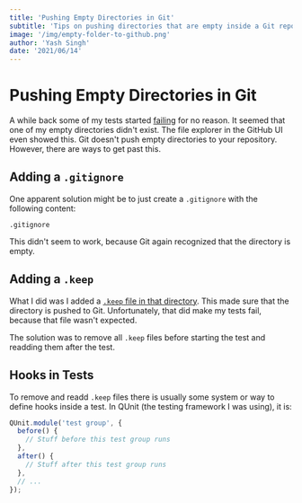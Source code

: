 ```yaml
---
title: 'Pushing Empty Directories in Git'
subtitle: 'Tips on pushing directories that are empty inside a Git repository'
image: '/img/empty-folder-to-github.png'
author: 'Yash Singh'
date: '2021/06/14'
---
```


# Pushing Empty Directories in Git

A while back some of my tests started [failing](https://github.com/Yash-Singh1/node-dedupredup/runs/2788648173)
for no reason. It seemed that one of my empty directories didn't exist.
The file explorer in the GitHub UI even showed this. Git
doesn't push empty directories to your repository. However, there are ways
to get past this.

## Adding a `.gitignore`

One apparent solution might be to just create a `.gitignore` with the following content:

```text
.gitignore
```

This didn't seem to work, because Git again recognized that the directory is empty.

## Adding a `.keep`

What I did was I added a [`.keep` file in that directory](https://github.com/Yash-Singh1/node-dedupredup/blob/main/test/output10/bthings/.keep).
This made sure that the directory is pushed to Git. Unfortunately, that did make
my tests fail, because that file wasn't expected.

The solution was to remove all `.keep` files before starting the test and readding
them after the test.

## Hooks in Tests

To remove and readd `.keep` files there is usually some system or way to define
hooks inside a test. In QUnit (the testing framework I was using), it is:

```js
QUnit.module('test group', {
  before() {
    // Stuff before this test group runs
  },
  after() {
    // Stuff after this test group runs
  },
  // ...
});
```
